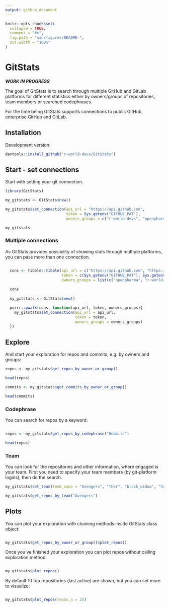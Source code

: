 ```yaml
---
output: github_document
---
```


<!-- README.md is generated from README.Rmd. Please edit that file -->

```r
knitr::opts_chunk$set(
  collapse = TRUE,
  comment = "#>",
  fig.path = "man/figures/README-",
  out.width = "100%"
)
```

# GitStats

<!-- badges: start -->
<!-- badges: end -->

***WORK IN PROGRESS***

The goal of GitStats is to search through multiple GitHub and GitLab platforms for different statistics either by owners/groups of repositories, team members or searched codephrases.

For the time being GitStats supports connections to public GitHub, enterprise GitHub and GitLab.

## Installation

Development version:

```r
devtools::install_github("r-world-devs/GitStats")
```

## Start - set connections

Start with setting your git connection.


```r
library(GitStats)

my_gitstats <- GitStats$new()

my_gitstats$set_connection(api_url = "https://api.github.com",
                           token = Sys.getenv("GITHUB_PAT"),
                           owners_groups = c("r-world-devs", "openpharma"))

my_gitstats

```

### Multiple connections

As GitStats provides possibility of showing stats through multiple platforms, you can pass more than one connection.

```r  

  cons <- tibble::tibble(api_url = c("https://api.github.com", "https://github.roche.com/api/v3", "https://code.roche.com/api/v4"),
                         token = c(Sys.getenv("GITHUB_PAT"), Sys.getenv("GITHUB_PAT_ROCHE"),Sys.getenv("GITLAB_PAT")),
                         owners_groups = list(c("openpharma", "r-world-devs"),  c("RWDScodeshare"), c("RWDInsightsEngineering", "rwdhubproducts")))
  
  cons
                         
  my_gitstats <- GitStats$new()

  purrr::pwalk(cons, function(api_url, token, owners_groups){
    my_gitstats$set_connection(api_url = api_url,
                               token = token,
                               owners_groups = owners_groups)
  })

```

## Explore

And start your exploration for repos and commits, e.g. by owners and groups:

```r
repos <- my_gitstats$get_repos_by_owner_or_group()

head(repos)

```

```r
commits <- my_gitstats$get_commits_by_owner_or_group()

head(commits)

```

### Codephrase

You can search for repos by a keyword:

```r

repos <- my_gitstats$get_repos_by_codephrase("Hobbits")

head(repos)

```

### Team

You can look for the repositories and other information, where engaged is your team.
First you need to specify your team members (by git-platform logins), then do the search.

```r
my_gitstats$set_team(team_name = "Avengers", "thor", "black_widow", "hulk", "spider-man", "iron-man")

my_gitstats$get_repos_by_team("Avengers")

```

## Plots

You can plot your exploration with chaining methods inside GitStats class object:

```r

my_gitstats$get_repos_by_owner_or_group()$plot_repos()

```

Once you've finished your exploration you can plot repos without calling exploration method:

```r

my_gitstats$plot_repos()

```

By default 10 top repositories (last active) are shown, but you can set more to visualize:

```r

my_gitstats$plot_repos(repos_n = 25)

```
